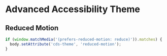 
<Meta title="Themes/Accessibility" />

# Advanced Accessibility Theme

## Reduced Motion

```javascript
if (window.matchMedia('(prefers-reduced-motion: reduce)')).matches) {
  body.setAttribute('cds-theme', 'reduced-motion');
}
```

<Preview>
  <Story id="stories-themes--reduced-motion" />
</Preview>
